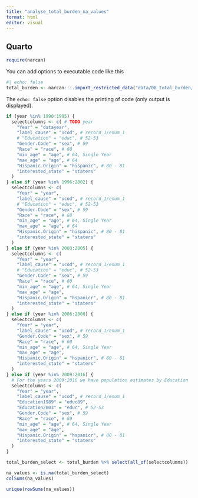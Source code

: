 ```yaml
---
title: "analyse_total_burden_na_values"
format: html
editor: visual
---
```


## Quarto

```r
require(narcan)
```

You can add options to executable code like this

```r
#| echo: false
total_burden <- narcan:::.import_restricted_data("data/08_total_burden/nvss/MULT1995.AllCnty.zip", year = 1995) # , fix_states = FALSE

```

The `echo: false` option disables the printing of code (only output is displayed).

```r
if (year %in% 1990:1995) {
  selectcolumns <- c( # TODO year
    "Year" = "datayear",
    "label_cause" = "ucod", # record_1/enum_1
    # "Education" = "educ", # 52-53
    "Gender.Code" = "sex", # 59
    "Race" = "race", # 60
    "min_age" = "age", # 64, Single Year
    "max_age" = "age", # 64
    "Hispanic.Origin" = "hispanic", # 80 - 81
    "interested_state" = "staters"
  )
} else if (year %in% 1996:2002) {
  selectcolumns <- c(
    "Year" = "year",
    "label_cause" = "ucod", # record_1/enum_1
    # "Education" = "educ", # 52-53
    "Gender.Code" = "sex", # 59
    "Race" = "race", # 60
    "min_age" = "age", # 64, Single Year
    "max_age" = "age", # 64
    "Hispanic.Origin" = "hispanic", # 80 - 81
    "interested_state" = "staters"
  )
} else if (year %in% 2003:2005) {
  selectcolumns <- c(
    "Year" = "year",
    "label_cause" = "ucod", # record_1/enum_1
    # "Education" = "educ", # 52-53
    "Gender.Code" = "sex", # 59
    "Race" = "race", # 60
    "min_age" = "age", # 64, Single Year
    "max_age" = "age",
    "Hispanic.Origin" = "hspanicr", # 80 - 81
    "interested_state" = "staters"
  )
} else if (year %in% 2006:2008) {
  selectcolumns <- c(
    "Year" = "year",
    "label_cause" = "ucod", # record_1/enum_1
    "Gender.Code" = "sex", # 59
    "Race" = "race", # 60
    "min_age" = "age", # 64, Single Year
    "max_age" = "age",
    "Hispanic.Origin" = "hspanicr", # 80 - 81
    "interested_state" = "staters"
  )
} else if (year %in% 2009:2016) {
  # For the years 2009:2016 we have population estimates by Education
  selectcolumns <- c(
    "Year" = "year",
    "label_cause" = "ucod", # record_1/enum_1
    "Education1989" = "educ89",
    "Education2003" = "educ", # 52-53
    "Gender.Code" = "sex", # 59
    "Race" = "race", # 60
    "min_age" = "age", # 64, Single Year
    "max_age" = "age",
    "Hispanic.Origin" = "hspanicr", # 80 - 81
    "interested_state" = "staters"
  )
}

```

```r
total_burden_select <- total_burden %>% select(all_of(selectcolumns))

```

```r
na_values <- is.na(total_burden_select)
colSums(na_values)
```

```r
unique(rowSums(na_values))

```
